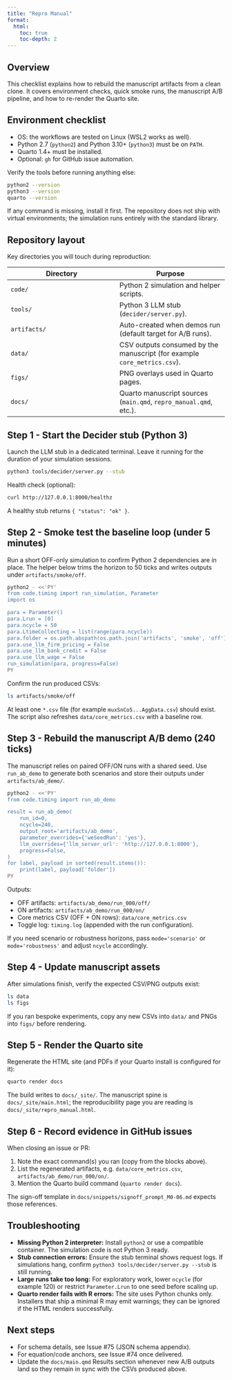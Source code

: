 ```yaml
---
title: "Repro Manual"
format:
  html:
    toc: true
    toc-depth: 2
---
```


## Overview

This checklist explains how to rebuild the manuscript artifacts from a clean clone. It covers environment checks, quick smoke runs, the manuscript A/B pipeline, and how to re-render the Quarto site.

## Environment checklist

- OS: the workflows are tested on Linux (WSL2 works as well).
- Python 2.7 (`python2`) and Python 3.10+ (`python3`) must be on `PATH`.
- Quarto 1.4+ must be installed.
- Optional: `gh` for GitHub issue automation.

Verify the tools before running anything else:

```bash
python2 --version
python3 --version
quarto --version
```

If any command is missing, install it first. The repository does not ship with virtual environments; the simulation runs entirely with the standard library.

## Repository layout

Key directories you will touch during reproduction:

| Directory | Purpose |
| --- | --- |
| `code/` | Python 2 simulation and helper scripts. |
| `tools/` | Python 3 LLM stub (`decider/server.py`). |
| `artifacts/` | Auto-created when demos run (default target for A/B runs). |
| `data/` | CSV outputs consumed by the manuscript (for example `core_metrics.csv`). |
| `figs/` | PNG overlays used in Quarto pages. |
| `docs/` | Quarto manuscript sources (`main.qmd`, `repro_manual.qmd`, etc.). |

## Step 1 - Start the Decider stub (Python 3)

Launch the LLM stub in a dedicated terminal. Leave it running for the duration of your simulation sessions.

```bash
python3 tools/decider/server.py --stub
```

Health check (optional):

```bash
curl http://127.0.0.1:8000/healthz
```

A healthy stub returns `{ "status": "ok" }`.

## Step 2 - Smoke test the baseline loop (under 5 minutes)

Run a short OFF-only simulation to confirm Python 2 dependencies are in place. The helper below trims the horizon to 50 ticks and writes outputs under `artifacts/smoke/off`.

```bash
python2 - <<'PY'
from code.timing import run_simulation, Parameter
import os

para = Parameter()
para.Lrun = [0]
para.ncycle = 50
para.LtimeCollecting = list(range(para.ncycle))
para.folder = os.path.abspath(os.path.join('artifacts', 'smoke', 'off'))
para.use_llm_firm_pricing = False
para.use_llm_bank_credit = False
para.use_llm_wage = False
run_simulation(para, progress=False)
PY
```

Confirm the run produced CSVs:

```bash
ls artifacts/smoke/off
```

At least one `*.csv` file (for example `muxSnCo5...AggData.csv`) should exist. The script also refreshes `data/core_metrics.csv` with a baseline row.

## Step 3 - Rebuild the manuscript A/B demo (240 ticks)

The manuscript relies on paired OFF/ON runs with a shared seed. Use `run_ab_demo` to generate both scenarios and store their outputs under `artifacts/ab_demo/`.

```bash
python2 - <<'PY'
from code.timing import run_ab_demo

result = run_ab_demo(
    run_id=0,
    ncycle=240,
    output_root='artifacts/ab_demo',
    parameter_overrides={'weSeedRun': 'yes'},
    llm_overrides={'llm_server_url': 'http://127.0.0.1:8000'},
    progress=False,
)
for label, payload in sorted(result.items()):
    print(label, payload['folder'])
PY
```

Outputs:

- OFF artifacts: `artifacts/ab_demo/run_000/off/`
- ON artifacts: `artifacts/ab_demo/run_000/on/`
- Core metrics CSV (OFF + ON rows): `data/core_metrics.csv`
- Toggle log: `timing.log` (appended with the run configuration).

If you need scenario or robustness horizons, pass `mode='scenario'` or `mode='robustness'` and adjust `ncycle` accordingly.

## Step 4 - Update manuscript assets

After simulations finish, verify the expected CSV/PNG outputs exist:

```bash
ls data
ls figs
```

If you ran bespoke experiments, copy any new CSVs into `data/` and PNGs into `figs/` before rendering.

## Step 5 - Render the Quarto site

Regenerate the HTML site (and PDFs if your Quarto install is configured for it):

```bash
quarto render docs
```

The build writes to `docs/_site/`. The manuscript spine is `docs/_site/main.html`; the reproducibility page you are reading is `docs/_site/repro_manual.html`.

## Step 6 - Record evidence in GitHub issues

When closing an issue or PR:

1. Note the exact command(s) you ran (copy from the blocks above).
2. List the regenerated artifacts, e.g. `data/core_metrics.csv`, `artifacts/ab_demo/run_000/on/`.
3. Mention the Quarto build command (`quarto render docs`).

The sign-off template in `docs/snippets/signoff_prompt_M0-06.md` expects those references.

## Troubleshooting

- **Missing Python 2 interpreter:** Install `python2` or use a compatible container. The simulation code is not Python 3 ready.
- **Stub connection errors:** Ensure the stub terminal shows request logs. If simulations hang, confirm `python3 tools/decider/server.py --stub` is still running.
- **Large runs take too long:** For exploratory work, lower `ncycle` (for example 120) or restrict `Parameter.Lrun` to one seed before scaling up.
- **Quarto render fails with R errors:** The site uses Python chunks only. Installers that ship a minimal R may emit warnings; they can be ignored if the HTML renders successfully.

## Next steps

- For schema details, see Issue #75 (JSON schema appendix).
- For equation/code anchors, see Issue #74 once delivered.
- Update the `docs/main.qmd` Results section whenever new A/B outputs land so they remain in sync with the CSVs produced above.
